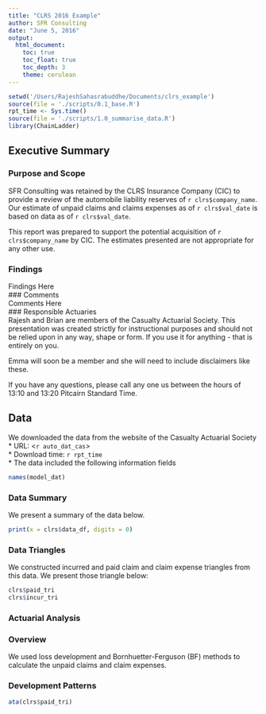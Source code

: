 ```yaml
---
title: "CLRS 2016 Example"
author: SFR Consulting
date: "June 5, 2016"
output: 
  html_document:
    toc: true
    toc_float: true
    toc_depth: 3
    theme: cerulean
---
```


```r
setwd('/Users/RajeshSahasrabuddhe/Documents/clrs_example')
source(file = './scripts/0.1_base.R')
rpt_time <- Sys.time()
source(file = './scripts/1.0_summarise_data.R')
library(ChainLadder)
```

## Executive Summary  
### Purpose and Scope  
SFR Consulting was retained by the CLRS Insurance Company (CIC) to provide a review of the automobile liability reserves of ``r clrs$company_name``. Our estimate of unpaid claims and claims expenses as of ``r clrs$val_date`` is based on data as of ``r clrs$val_date``. 

This report was prepared to support the potential acquisition of `r clrs$company_name` by CIC. The estimates presented are not appropriate for any other use.

### Findings  
Findings Here  
### Comments  
Comments Here  
### Responsible Actuaries  
Rajesh and Brian are members of the Casualty Actuarial Society. This presentation was created strictly for instructional purposes and should not be relied upon in any way, shape or form. If you use it for anything - that is entirely on you.  

Emma will soon be a member and she will need to include disclaimers like these.  

If you have any questions, please call any one us between the hours of 13:10 and 13:20 Pitcairn Standard Time.   

## Data  
We downloaded the data from the website of the Casualty Actuarial Society  
* URL: <`r auto_dat_cas`>  
* Download time: `r rpt_time`  
* The data included the following information fields  
```r
names(model_dat)
```

### Data Summary
We present a summary of the data below.  
```r
print(x = clrs$data_df, digits = 0)
```

### Data Triangles  
We constructed incurred and paid claim and claim expense triangles from this data. We present those triangle below:
```r
clrs$paid_tri
clrs$incur_tri
```

### Actuarial Analysis  
### Overview
We used loss development and Bornhuetter-Ferguson (BF) methods to calculate the unpaid claims and claim expenses.

### Development Patterns
```r
ata(clrs$paid_tri)
```

